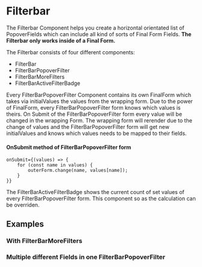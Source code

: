 
<Meta title="Docs/Components/Filterbar" />

# Filterbar

The Filterbar Component helps you create a horizontal orientated list of PopoverFields which can include all kind of sorts of Final Form Fields.
**The Filterbar only works inside of a Final Form.**

The Filterbar consists of four different components:

-   FilterBar
-   FilterBarPopoverFilter
-   FilterBarMoreFilters
-   FilterBarActiveFilterBadge

Every FilterBarPopoverFilter Component contains its own FinalForm which takes via initialValues the values from the wrapping form.
Due to the power of FinalForm, every FilterBarPopoverFilter form knows which values is theirs. On Submit of the FilterBarPopoverFilter form every value will be changed in the wrapping Form.
The wrapping form will rerender due to the change of values and the FilterBarPopoverFilter form will get new initialValues and knows which values needs to be mapped to their fields.

#### OnSubmit method of FilterBarPopoverFilter form

```
onSubmit={(values) => {
    for (const name in values) {
        outerForm.change(name, values[name]);
    }
}}
```

The FilterBarActiveFilterBadge shows the current count of set values of every FilterBarPopoverFilter form. This component so as the calculation can be overriden.

<Canvas>
    <Story id="stories-components-filterbar-default--default" />
</Canvas>

## Examples

### With FilterBarMoreFilters

<Canvas>
    <Story id="stories-components-filterbar-with-filterbar-more-filters--with-filterbar-more-filters" />
</Canvas>

### Multiple different Fields in one FilterBarPopoverFilter

<Canvas>
    <Story id="stories-components-filterbar-multiple-fields-in-popover-filter--multiple-fields-in-popover-filter" />
</Canvas>
